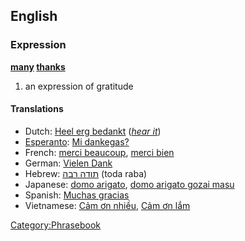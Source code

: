 ==English==
===Expression===
'''[[many]] [[thanks]]'''

# an expression of gratitude

====Translations====
*Dutch: [[Heel erg bedankt]] (''[[Media:Heel_erg_bedankt.ogg|hear it]]'')
*[[Esperanto]]: [[Mi dankegas?]]
*French: [[merci beaucoup]], [[merci bien]]
*German: [[Vielen Dank]]
*Hebrew: [[תודה רבה]] (toda raba)
*Japanese: [[domo arigato]], [[domo arigato gozai masu]]
*Spanish: [[Muchas gracias]]
*Vietnamese: [[Cảm ơn nhiều]], [[Cảm ơn lắm]]


[[Category:Phrasebook]]